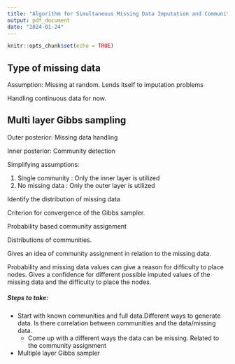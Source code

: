 ```yaml
---
title: "Algorithm for Simultaneous Missing Data Imputation and Community Detection"
output: pdf_document
date: "2024-01-24"
---
```


```r
knitr::opts_chunk$set(echo = TRUE)
```

## Type of missing data

Assumption: Missing at random. Lends itself to imputation problems

Handling continuous data for now.

## Multi layer Gibbs sampling

Outer posterior: Missing data handling

Inner posterior: Community detection

Simplifying assumptions: 

1. Single community : Only the inner layer is utilized
2. No missing data : Only the outer layer is utilized

Identify the distribution of missing data

Criterion for convergence of the Gibbs sampler.

Probability based community assignment

Distributions of communities.

Gives an idea of community assignment in relation to the missing data.

Probability and missing data values can give a reason for difficulty to place nodes. Gives a confidence for different possible imputed values of the missing data and the difficulty to place the nodes.

##### Steps to take:

* Start with known communities and full data.Different ways to generate data. Is there correlation between communities and the data/missing data.
    - Come up with a different ways the data can be missing. Related to the community assignment 
* Multiple layer Gibbs sampler






















